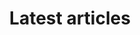 ---
title: "Latest articles"
description: "Leatest articles published in the Astro News."
blocks:
  - name: "HEADER"
    title: "Latest Articles"
---